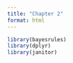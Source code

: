 ```yaml
---
title: "Chapter 2"
format: html
---
```



```r
library(bayesrules)
library(dplyr)
library(janitor)
```

